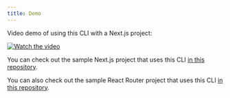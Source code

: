 ```yaml
---
title: Demo
---
```


Video demo of using this CLI with a Next.js project:

[![Watch the video](https://img.youtube.com/vi/AlDYslqj3Do/default.jpg)](https://www.youtube.com/watch?v=AlDYslqj3Do)

You can check out the sample Next.js project that uses this CLI [in this repository](https://github.com/nicnocquee/simple-i18n-next-example).

You can also check out the sample React Router project that uses this CLI [in this repository](https://github.com/nicnocquee/simple-i18n-next-demo-react-router).
